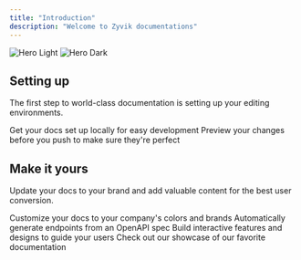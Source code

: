 ```yaml
---
title: "Introduction"
description: "Welcome to Zyvik documentations"
---
```


<img alt="Hero Light" classname="block dark:hidden" src="/images/hero-light.svg" />

<img alt="Hero Dark" classname="hidden dark:block" src="/images/hero-dark.svg" />

## Setting up

The first step to world-class documentation is setting up your editing environments.

<CardGroup cols={2}>
  <Card title="Edit Your Docs" icon="pen-to-square" href="https://mintlify.com/docs/quickstart">
    Get your docs set up locally for easy development
  </Card>

  <Card title="Preview Changes" icon="image" href="https://mintlify.com/docs/development">
    Preview your changes before you push to make sure they're perfect
  </Card>
</CardGroup>

## Make it yours

Update your docs to your brand and add valuable content for the best user conversion.

<CardGroup cols={2}>
  <Card title="Customize Style" icon="palette" href="https://mintlify.com/docs/settings/global">
    Customize your docs to your company's colors and brands
  </Card>

  <Card title="Reference APIs" icon="code" href="https://mintlify.com/docs/api-playground/openapi">
    Automatically generate endpoints from an OpenAPI spec
  </Card>

  <Card title="Add Components" icon="screwdriver-wrench" href="https://mintlify.com/docs/content/components/accordions">
    Build interactive features and designs to guide your users
  </Card>

  <Card title="Get Inspiration" icon="stars" href="https://mintlify.com/customers">
    Check out our showcase of our favorite documentation
  </Card>
</CardGroup>